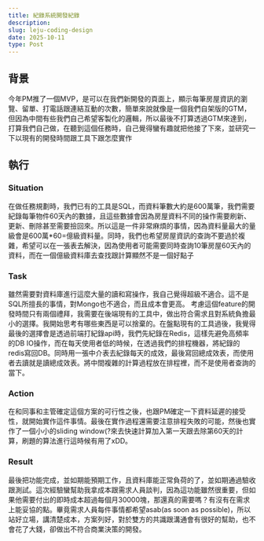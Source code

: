 ```yaml
---
title: 紀錄系統開發紀錄
description: 
slug: leju-coding-design
date: 2025-10-11
type: Post
---
```


## 背景

<p>今年PM推了一個MVP，是可以在我們新開發的頁面上，顯示每筆房屋資訊的瀏覽、留單、打電話跟連結互動的次數，簡單來說就像是一個我們自架版的GTM，但因為中間有些我們自己希望客製化的邏輯，所以最後不打算透過GTM來達到，打算我們自己做，在聽到這個任務時，自己覺得蠻有趣就把他接了下來，並研究一下以現有的開發時間跟工具下跟怎麼實作</p>

<h2>執行</h2>

<h3>Situation</h3>

<p>在做任務規劃時，我們已有的工具是SQL，而資料筆數大約是600萬筆，我們需要紀錄每筆物件60天內的數據，且這些數據會因為房屋資料不同的操作需要刷新、更新、刪除甚至需要撿回來。所以這是一件非常麻煩的事情，因為資料量最大的量級會是600萬*60=億級資料量。同時，我們也希望房屋資訊的查詢不要過於複雜，希望可以在一張表去解決，因為使用者可能需要同時查詢10筆房屋60天內的資料，而在一個億級資料庫去查找跟計算顯然不是一個好點子</p>

<h3>Task</h3>

<p>
雖然需要對資料庫進行這麼大量的讀和寫操作，我自己覺得超級不適合。這不是SQL所擅長的事情，對Mongo也不適合，而且成本會更高。
考慮這個feature的開發時間只有兩個禮拜，我需要在後端現有的工具中，做出符合需求且對系統負擔最小的選擇。我開始思考有哪些東西是可以捨棄的。在盤點現有的工具過後，我覺得最後的選擇會是透過前端打紀錄api時，我們先紀錄在Redis，這樣先避免高頻率的DB IO操作，而在每天使用者低的時候，在透過我們的排程機器，將紀錄的redis寫回DB。同時用一張中介表去紀錄每天的成效，最後寫回總成效表，而使用者去讀就是讀總成效表。將中間複雜的計算過程放在排程裡，而不是使用者查詢的當下。
</p>

<h3>Action</h3>

<p>在和同事和主管確定這個方案的可行性之後，也跟PM確定一下資料延遲的接受性，就開始實作這件事情。最後在實作過程還需要注意排程失敗的可能，然後也實作了一個小小的sliding window(?來去快速計算加入第一天跟去除第60天的計算，刷題的算法進行這時候有用了xDD。</p>

<h3>Result</h3>
<p>最後把功能完成，並如期能預期工作，且資料庫能正常負荷的了，並如期通過驗收跟測試。這次經驗蠻幫助我拿成本跟需求人員談判，因為這功能雖然很重要，但如果他需要付出的即時成本超過每個月30000塊，那還真的需要嗎？有沒有在需求上能妥協的點。畢竟需求人員每件事情都希望asab(as soon as possible)，所以站好立場，講清楚成本，方案列好，對於雙方的共識跟溝通會有很好的幫助，也不會花了大錢，卻做出不符合商業決策的開發。</p>